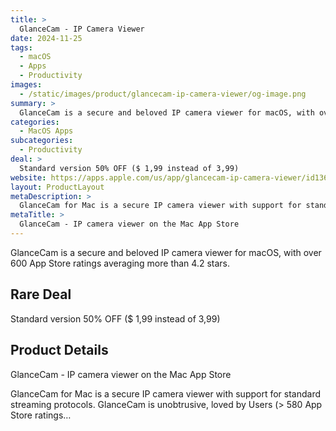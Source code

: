 ```yaml
---
title: >
  GlanceCam - IP Camera Viewer
date: 2024-11-25
tags:
  - macOS
  - Apps
  - Productivity
images:
  - /static/images/product/glancecam-ip-camera-viewer/og-image.png
summary: >
  GlanceCam is a secure and beloved IP camera viewer for macOS, with over 600 App Store ratings averaging more than 4.2 stars.
categories:
  - MacOS Apps
subcategories:
  - Productivity
deal: >
  Standard version 50% OFF ($ 1,99 instead of 3,99)
website: https://apps.apple.com/us/app/glancecam-ip-camera-viewer/id1360797896
layout: ProductLayout
metaDescription: >
  GlanceCam for Mac is a secure IP camera viewer with support for standard streaming protocols. GlanceCam is unobtrusive, loved by Users (> 580 App Store ratings…
metaTitle: >
  ‎GlanceCam - IP camera viewer on the Mac App Store
---
```

GlanceCam is a secure and beloved IP camera viewer for macOS, with over 600 App Store ratings averaging more than 4.2 stars.

## Rare Deal

Standard version 50% OFF ($ 1,99 instead of 3,99)

## Product Details

‎GlanceCam - IP camera viewer on the Mac App Store

GlanceCam for Mac is a secure IP camera viewer with support for standard streaming protocols. GlanceCam is unobtrusive, loved by Users (> 580 App Store ratings…
